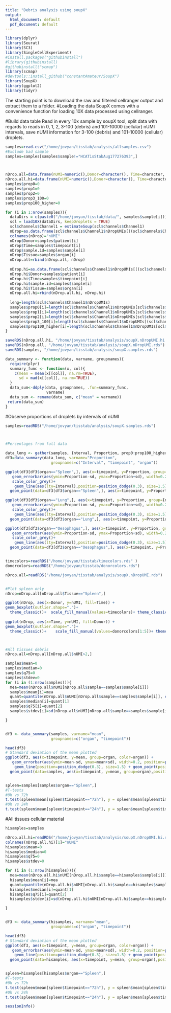 ```yaml
---
title: "Debris analysis using soupX"
output:
  html_document: default
  pdf_document: default
---
```



```r
library(dplyr)
library(Seurat)
library(SC3)
library(SingleCellExperiment)
#install.packages("githubinstall")
#library(githubinstall)
#githubinstall("scmap")
library(scmap)
#devtools::install_github("constantAmateur/SoupX")
library(SoupX)
library(ggplot2)
library(tidyr)

```

The starting point is to download the raw and filtered cellranger output and extract them to a folder.
#Loading the data
SoupX comes with a convenience function for loading 10X data processed using cellranger.


#Build data table
Read in every 10x sample by soupX tool, split data with regards to reads in 0, 1, 2, 3-100 (debris) and 101-10000 (cellular) nUMI intervals, save nUMI information for 3-100 (debris) and 101-10000 (cellular) droplets.

```r
samples=read.csv("/home/jovyan/tisstab/analysis/allsamples.csv")
#Exclude bad sample
samples=samples[samples$sample!="HCATisStabAug177276393",]



nDrop.all=data.frame(nUMI=numeric(),Donor=character(), Time=character, sample.id=character(), Tissue=character())
nDrop.all.hi=data.frame(nUMI=numeric(),Donor=character(), Time=character, sample.id=character(), Tissue=character())
samples$prop0=0
samples$prop1=0
samples$prop2=0
samples$prop3_100=0
samples$prop100_higher=0

for (i in 1:nrow(samples)){
  dataDirs = c(paste0("/home/jovyan/tisstab/data/", samples$sample[i]))
  scl = load10X(dataDirs, keepDroplets = TRUE)
  scl$channels$Channel1 = estimateSoup(scl$channels$Channel1)
  nDrop=as.data.frame(scl$channels$Channel1$nDropUMIs[((scl$channels$Channel1$nDropUMIs <=100)& (scl$channels$Channel1$nDropUMIs>1))])
  colnames(nDrop)="nUMI"
  nDrop$Donor=samples$patient[i]
  nDrop$Time=samples$timepoint[i]
  nDrop$sample.id=samples$sample[i]
  nDrop$Tissue=samples$organ[i]
  nDrop.all=rbind(nDrop.all, nDrop)
  
  nDrop.hi=as.data.frame(scl$channels$Channel1$nDropUMIs[((scl$channels$Channel1$nDropUMIs >100)& (scl$channels$Channel1$nDropUMIs<=10000))])
  nDrop.hi$Donor=samples$patient[i]
  nDrop.hi$Time=samples$timepoint[i]
  nDrop.hi$sample.id=samples$sample[i]
  nDrop.hi$Tissue=samples$organ[i]
  nDrop.all.hi=rbind(nDrop.all.hi, nDrop.hi)
  
  leng=length(scl$channels$Channel1$nDropUMIs)
  samples$prop0[i]=length(scl$channels$Channel1$nDropUMIs[scl$channels$Channel1$nDropUMIs==0]) / leng
  samples$prop1[i]=length(scl$channels$Channel1$nDropUMIs[scl$channels$Channel1$nDropUMIs==1]) / leng
  samples$prop2[i]=length(scl$channels$Channel1$nDropUMIs[scl$channels$Channel1$nDropUMIs==2]) / leng
  samples$prop3_100[i]=length(scl$channels$Channel1$nDropUMIs[(scl$channels$Channel1$nDropUMIs>2) & (scl$channels$Channel1$nDropUMIs<=100) ]) / leng
  samples$prop100_higher[i]=length(scl$channels$Channel1$nDropUMIs[scl$channels$Channel1$nDropUMIs>100]) / leng
}

saveRDS(nDrop.all.hi, "/home/jovyan/tisstab/analysis/soupX.nDropUMI.hi.rds")
saveRDS(nDrop.all, "/home/jovyan/tisstab/analysis/soupX.nDropUMI.rds")
saveRDS(samples, "/home/jovyan/tisstab/analysis/soupX.samples.rds")


```

```r
data_summary <- function(data, varname, groupnames){
  require(plyr)
  summary_func <- function(x, col){
    c(mean = mean(x[[col]], na.rm=TRUE),
      sd = mad(x[[col]], na.rm=TRUE))
  }
  data_sum<-ddply(data, groupnames, .fun=summary_func,
                  varname)
  data_sum <- rename(data_sum, c("mean" = varname))
 return(data_sum)
}
```


#Observe proportions of droplets by intervals of nUMI

```r
samples=readRDS("/home/jovyan/tisstab/analysis/soupX.samples.rds")



#Percentages from full data

data_long <- gather(samples, Interval, Proportion, prop0:prop100_higher, factor_key=TRUE)
df3=data_summary(data_long, varname="Proportion", 
                    groupnames=c("Interval", "timepoint", "organ"))

ggplot(df3[df3$organ=="Spleen",], aes(x=timepoint, y=Proportion, group=Interval, color=Interval)) + 
   geom_errorbar(aes(ymin=Proportion-sd, ymax=Proportion+sd), width=0.2, position=position_dodge(0.3), size=1) +
   scale_color_grey()+
    geom_line(aes(lty=Interval),position=position_dodge(0.3), size=1.5) + geom_point(position=position_dodge(0.3), size=4)+theme_classic()+
  geom_point(data=df3[df3$organ=="Spleen",], aes(x=timepoint, y=Proportion, group=Interval),position=position_dodge(0.3) )

ggplot(df3[df3$organ=="Lung",], aes(x=timepoint, y=Proportion, group=Interval, color=Interval)) + 
   geom_errorbar(aes(ymin=Proportion-sd, ymax=Proportion+sd), width=0.2, position=position_dodge(0.3), size=1) +
   scale_color_grey()+
    geom_line(aes(lty=Interval),position=position_dodge(0.3), size=1.5) + geom_point(position=position_dodge(0.3), size=4)+theme_classic()+
  geom_point(data=df3[df3$organ=="Lung",], aes(x=timepoint, y=Proportion, group=Interval),position=position_dodge(0.3) )

ggplot(df3[df3$organ=="Oesophagus",], aes(x=timepoint, y=Proportion, group=Interval, color=Interval)) + 
   geom_errorbar(aes(ymin=Proportion-sd, ymax=Proportion+sd), width=0.2, position=position_dodge(0.3), size=1) +
   scale_color_grey()+
    geom_line(aes(lty=Interval),position=position_dodge(0.3), size=1.5) + geom_point(position=position_dodge(0.3), size=4)+theme_classic()+
  geom_point(data=df3[df3$organ=="Oesophagus",], aes(x=timepoint, y=Proportion, group=Interval),position=position_dodge(0.3) )



```

```r

timecolors=readRDS("/home/jovyan/tisstab/timecolors.rds" )
donorcolors=readRDS("/home/jovyan/tisstab/donorcolors.rds")

nDrop.all=readRDS("/home/jovyan/tisstab/analysis/soupX.nDropUMI.rds")


#Plot spleen only
nDrop=nDrop.all[nDrop.all$Tissue=="Spleen",]

ggplot(nDrop, aes(x=Donor, y=nUMI, fill=Time)) +
geom_boxplot(outlier.shape=".")+
  theme_classic()+  scale_fill_manual(values=timecolors)+ theme_classic()
  
ggplot(nDrop, aes(x=Time, y=nUMI, fill=Donor)) +
geom_boxplot(outlier.shape=".")+
  theme_classic()+    scale_fill_manual(values=donorcolors[1:5])+ theme_classic()



#All tissues debris
nDrop.all=nDrop.all[nDrop.all$nUMI>2,]

samples$mean=0
samples$median=0
samples$q75=0
samples$stdev=0
for (i in (1:nrow(samples))){
  mea=mean(nDrop.all$nUMI[nDrop.all$sample==samples$sample[i]])
  samples$mean[i]=mea
  quant=quantile(nDrop.all$nUMI[nDrop.all$sample==samples$sample[i]], c(.5, .75))
  samples$median[i]=quant[1]
  samples$q75[i]=quant[2]
  samples$stdev[i]=sd(nDrop.all$nUMI[nDrop.all$sample==samples$sample[i]])

}


df3 <- data_summary(samples, varname="mean", 
                    groupnames=c("organ", "timepoint"))

head(df3)
# Standard deviation of the mean plotted
ggplot(df3, aes(x=timepoint, y=mean, group=organ, color=organ)) + 
   geom_errorbar(aes(ymin=mean-sd, ymax=mean+sd), width=0.2, position=position_dodge(0.3), size=1) +
    geom_line(position=position_dodge(0.3), size=1.5) + geom_point(position=position_dodge(0.3), size=4)+theme_classic()+
  geom_point(data=samples, aes(x=timepoint, y=mean, group=organ),position=position_dodge(0.3) )


spleen=samples[samples$organ=="Spleen",]
#T-tests
#0h vs 72h
t.test(spleen$mean[spleen$timepoint=="72h"], y = spleen$mean[spleen$timepoint=="0h"], paired=TRUE, alternative = "g")
#0h vs 24h
t.test(spleen$mean[spleen$timepoint=="24h"], y = spleen$mean[spleen$timepoint=="0h"], paired=FALSE, alternative = "g")


```


#All tissues cellular material

```r

hisamples=samples

nDrop.all.hi=readRDS("/home/jovyan/tisstab/analysis/soupX.nDropUMI.hi.rds")
colnames(nDrop.all.hi)[1]="nUMI"
hisamples$mean=0
hisamples$median=0
hisamples$q75=0
hisamples$stdev=0

for (i in (1:nrow(hisamples))){
  mea=mean(nDrop.all.hi$nUMI[nDrop.all.hi$sample==hisamples$sample[i]])
  hisamples$mean[i]=mea
  quant=quantile(nDrop.all.hi$nUMI[nDrop.all.hi$sample==hisamples$sample[i]], c(.5, .75))
  hisamples$median[i]=quant[1]
  hisamples$q75[i]=quant[2]
  hisamples$stdev[i]=sd(nDrop.all.hi$nUMI[nDrop.all.hi$sample==hisamples$sample[i]])

}


df3 <- data_summary(hisamples, varname="mean", 
                    groupnames=c("organ", "timepoint"))

head(df3)
# Standard deviation of the mean plotted
ggplot(df3, aes(x=timepoint, y=mean, group=organ, color=organ)) + 
   geom_errorbar(aes(ymin=mean-sd, ymax=mean+sd), width=0.2, position=position_dodge(0.3), size=1) +
    geom_line(position=position_dodge(0.3), size=1.5) + geom_point(position=position_dodge(0.3), size=4)+theme_classic()+
  geom_point(data=hisamples, aes(x=timepoint, y=mean, group=organ),position=position_dodge(0.3) )


spleen=hisamples[hisamples$organ=="Spleen",]
#T-tests
#0h vs 72h
t.test(spleen$mean[spleen$timepoint=="72h"], y = spleen$mean[spleen$timepoint=="0h"], paired=TRUE, alternative = "l")
#0h vs 24h
t.test(spleen$mean[spleen$timepoint=="24h"], y = spleen$mean[spleen$timepoint=="0h"], paired=FALSE, alternative = "l")
```





```r
sessionInfo()
```
